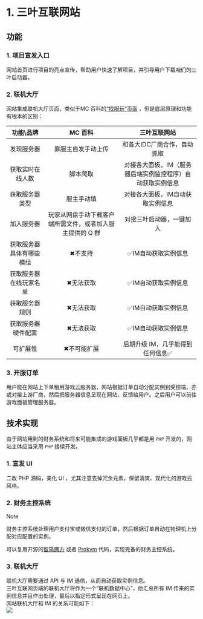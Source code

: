 # 1. 三叶互联网站  
## 功能  
### 1. 项目宣发入口  
网站首页进行项目的亮点宣传，帮助用户快速了解项目，并引导用户下载咱们的三叶启动器。  
### 2. 联机大厅
网站集成联机大厅页面，类似于MC 百科的[“找服玩”页面](https://play.mcmod.cn/) ，但是底层原理和功能有根本的区别：  

|    功能\品牌     |             MC 百科              |             三叶互联网站             |
| :----------: | :----------------------------: | :----------------------------: |
|    发现服务器     |           靠服主自发手动上传            |        和各大IDC厂商合作，自动抓取         |
|   获取实时在线人数   |              脚本爬取              | 对接各大面板，IM（服务器后端实例监控程序）自动获取实例信息 |
|   获取服务器类型    |             服主手动填              |       对接各大面板，IM自动获取实例信息        |
|    加入服务器     | 玩家从网盘手动下载客户端所需文件，或者加入服主提供的 Q 群 |          对接三叶启动器，一键加入          |
| 获取服务器具体有哪些模组 |              ✖不支持              |          ✅IM自动获取实例信息           |
| 获取服务器在线玩家名单  |             ✖无法获取              |          ✅IM自动获取实例信息           |
|   获取服务器规则    |             ✖无法获取              |          ✅IM自动获取实例信息           |
|  获取服务器硬件配置   |             ✖无法获取              |          ✅IM自动获取实例信息           |
|     可扩展性     |             ✖不可能扩展             |       后期升级 IM，几乎能得到任何信息✅       |

### 3. 开服订单  
用户能在网站上下单租用游戏云服务器，网站根据订单自动分配实例到受控端，亦或对接上游厂商，然后把服务器信息呈现在网站，反馈给用户。之后用户可以前往游戏面板管理服务器。    

## 技术实现  
由于网站用到的财务系统和将来可能集成的游戏面板几乎都是用 `PHP` 开发的，网站主体应当采用 `PHP` 接续开发。
### 1. 宣发 UI  
二改 PHP 源码，美化 UI ，尤其注意去掉冗余元素，保留清爽、现代化的游戏云风格。

### 2. 财务主控系统  
> [!note]
> 财务主控系统处理用户支付宝或微信支付的订单，然后根据订单自动在物理机上分配对应配置的实例。  

可以复用开源的[智简魔方](https://www.idcsmart.com/business.html) 或者 [Prokvm](https://license.xmbillion.com/product/index/prokvm) 代码，实现完备的财务主控系统。  

### 3. 联机大厅
联机大厅需要通过 API 与 IM 通信，从而自动获取实例信息。  
三叶互联网页端的联机大厅将作为一个“联机数据中心”，他汇总所有 IM 传来的实例信息并且作出处理，最后以指定形式呈现在网页上。  
网站联机大厅和 IM 的关系可能如下：  
![](https://pic.kiss1314.top/d/LeavesResource/webImage/20250312152424.png)

